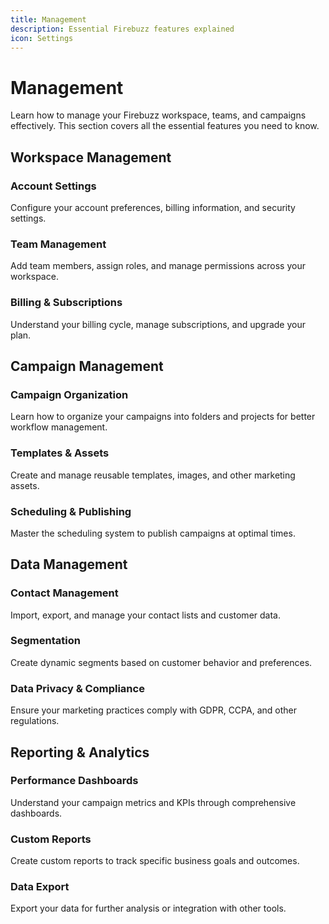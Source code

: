 ```yaml
---
title: Management
description: Essential Firebuzz features explained
icon: Settings
---
```


# Management

Learn how to manage your Firebuzz workspace, teams, and campaigns effectively. This section covers all the essential features you need to know.

## Workspace Management

### Account Settings
Configure your account preferences, billing information, and security settings.

### Team Management
Add team members, assign roles, and manage permissions across your workspace.

### Billing & Subscriptions
Understand your billing cycle, manage subscriptions, and upgrade your plan.

## Campaign Management

### Campaign Organization
Learn how to organize your campaigns into folders and projects for better workflow management.

### Templates & Assets
Create and manage reusable templates, images, and other marketing assets.

### Scheduling & Publishing
Master the scheduling system to publish campaigns at optimal times.

## Data Management

### Contact Management
Import, export, and manage your contact lists and customer data.

### Segmentation
Create dynamic segments based on customer behavior and preferences.

### Data Privacy & Compliance
Ensure your marketing practices comply with GDPR, CCPA, and other regulations.

## Reporting & Analytics

### Performance Dashboards
Understand your campaign metrics and KPIs through comprehensive dashboards.

### Custom Reports
Create custom reports to track specific business goals and outcomes.

### Data Export
Export your data for further analysis or integration with other tools.